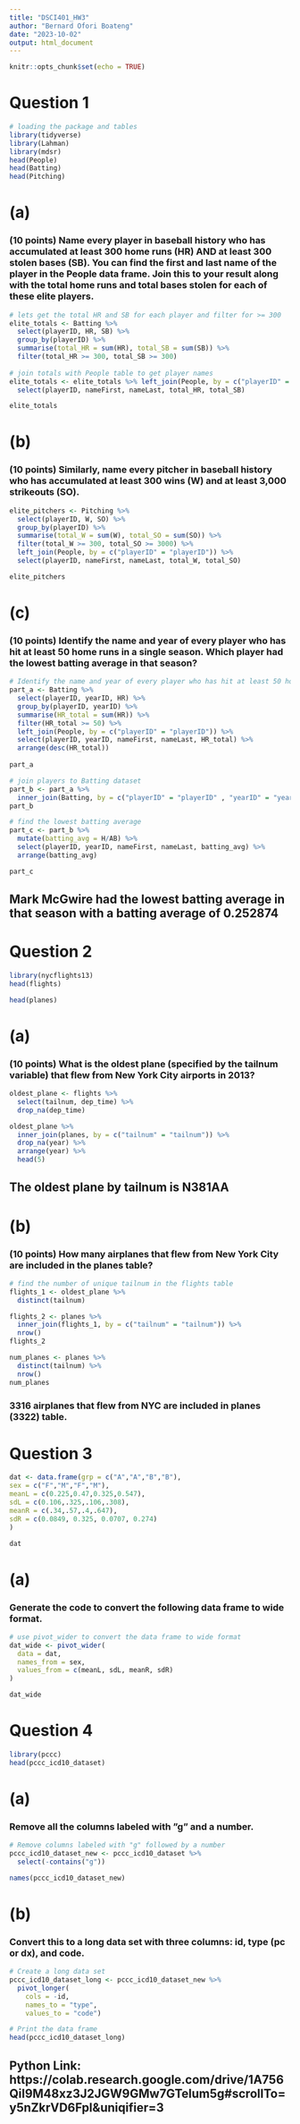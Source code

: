 ---
title: "DSCI401_HW3"
author: "Bernard Ofori Boateng"
date: "2023-10-02"
output: html_document
---


```{r setup, include=FALSE}
knitr::opts_chunk$set(echo = TRUE)
```


# Question 1
```{r}
# loading the package and tables
library(tidyverse)
library(Lahman)
library(mdsr)
head(People)
head(Batting)
head(Pitching)
```

# (a)

### (10 points) Name every player in baseball history who has accumulated at least 300 home runs (HR) AND at least 300 stolen bases (SB). You can find the first and last name of the player in the People data frame. Join this to your result along with the total home runs and total bases stolen for each of these elite players.

```{r}
# lets get the total HR and SB for each player and filter for >= 300
elite_totals <- Batting %>% 
  select(playerID, HR, SB) %>%
  group_by(playerID) %>%
  summarise(total_HR = sum(HR), total_SB = sum(SB)) %>%
  filter(total_HR >= 300, total_SB >= 300)
  
# join totals with People table to get player names
elite_totals <- elite_totals %>% left_join(People, by = c("playerID" = "playerID")) %>%
  select(playerID, nameFirst, nameLast, total_HR, total_SB) 

elite_totals
```

# (b)

### (10 points) Similarly, name every pitcher in baseball history who has accumulated at least 300 wins (W) and at least 3,000 strikeouts (SO).

```{r}
elite_pitchers <- Pitching %>% 
  select(playerID, W, SO) %>%
  group_by(playerID) %>%
  summarise(total_W = sum(W), total_SO = sum(SO)) %>%
  filter(total_W >= 300, total_SO >= 3000) %>%
  left_join(People, by = c("playerID" = "playerID")) %>%
  select(playerID, nameFirst, nameLast, total_W, total_SO)

elite_pitchers
```

# (c)

### (10 points) Identify the name and year of every player who has hit at least 50 home runs in a single season. Which player had the lowest batting average in that season?

```{r}
# Identify the name and year of every player who has hit at least 50 home runs in a single season.
part_a <- Batting %>%
  select(playerID, yearID, HR) %>%
  group_by(playerID, yearID) %>%
  summarise(HR_total = sum(HR)) %>%
  filter(HR_total >= 50) %>%
  left_join(People, by = c("playerID" = "playerID")) %>%
  select(playerID, yearID, nameFirst, nameLast, HR_total) %>%
  arrange(desc(HR_total))
  
part_a  
```

```{r}
# join players to Batting dataset
part_b <- part_a %>%
  inner_join(Batting, by = c("playerID" = "playerID" , "yearID" = "yearID"))
part_b
```

```{r}
# find the lowest batting average
part_c <- part_b %>% 
  mutate(batting_avg = H/AB) %>%
  select(playerID, yearID, nameFirst, nameLast, batting_avg) %>%
  arrange(batting_avg)

part_c
```
## Mark McGwire had the lowest batting average in that season with a batting average of 0.252874


# Question 2

```{r}
library(nycflights13)
head(flights)
```
```{r}
head(planes)
```

# (a)

### (10 points) What is the oldest plane (specified by the tailnum variable) that flew from New York City airports in 2013?
```{r}
oldest_plane <- flights %>%
  select(tailnum, dep_time) %>%
  drop_na(dep_time)

oldest_plane %>%
  inner_join(planes, by = c("tailnum" = "tailnum")) %>%
  drop_na(year) %>%
  arrange(year) %>%
  head(5)
```
## The oldest plane by tailnum is N381AA


# (b)

### (10 points) How many airplanes that flew from New York City are included in the planes table?

```{r}
# find the number of unique tailnum in the flights table
flights_1 <- oldest_plane %>%
  distinct(tailnum) 

flights_2 <- planes %>%
  inner_join(flights_1, by = c("tailnum" = "tailnum")) %>%
  nrow()
flights_2
```

```{r}
num_planes <- planes %>%
  distinct(tailnum) %>%
  nrow()
num_planes
```
### 3316 airplanes that flew from NYC are included in planes (3322) table.


# Question 3

```{r}
dat <- data.frame(grp = c("A","A","B","B"),
sex = c("F","M","F","M"),
meanL = c(0.225,0.47,0.325,0.547),
sdL = c(0.106,.325,.106,.308),
meanR = c(.34,.57,.4,.647),
sdR = c(0.0849, 0.325, 0.0707, 0.274)
)

dat
```
# (a)

### Generate the code to convert the following data frame to wide format.
```{r}
# use pivot_wider to convert the data frame to wide format
dat_wide <- pivot_wider(
  data = dat,
  names_from = sex,
  values_from = c(meanL, sdL, meanR, sdR)
)

dat_wide
```


# Question 4
```{r}
library(pccc)
head(pccc_icd10_dataset)

```

# (a)

### Remove all the columns labeled with ”g” and a number.

```{r}
# Remove columns labeled with "g" followed by a number
pccc_icd10_dataset_new <- pccc_icd10_dataset %>%
  select(-contains("g"))

names(pccc_icd10_dataset_new)
```

# (b)

### Convert this to a long data set with three columns: id, type (pc or dx), and code.

```{r}
# Create a long data set
pccc_icd10_dataset_long <- pccc_icd10_dataset_new %>%
  pivot_longer(
    cols = -id, 
    names_to = "type", 
    values_to = "code")

# Print the data frame
head(pccc_icd10_dataset_long)


```


## Python Link: https://colab.research.google.com/drive/1A756QiI9M48xz3J2JGW9GMw7GTelum5g#scrollTo=y5nZkrVD6Fpl&uniqifier=3